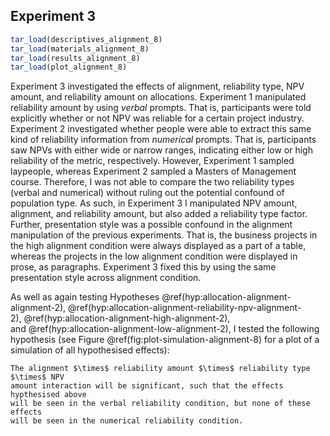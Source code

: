 ## Experiment 3 {#alignment-8}

```r
tar_load(descriptives_alignment_8)
tar_load(materials_alignment_8)
tar_load(results_alignment_8)
tar_load(plot_alignment_8)
```

Experiment 3 investigated the effects of alignment, reliability type, NPV
amount, and reliability amount on allocations. Experiment 1 manipulated
reliability amount by using *verbal* prompts. That is, participants were told
explicitly whether or not NPV was reliable for a certain project industry.
Experiment 2 investigated whether people were able to extract this same kind of
reliability information from *numerical* prompts. That is, participants saw NPVs
with either wide or narrow ranges, indicating either low or high reliability of
the metric, respectively. However, Experiment 1 sampled laypeople, whereas
Experiment 2 sampled a Masters of Management course. Therefore, I was not able
to compare the two reliability types (verbal and numerical) without ruling out
the potential confound of population type. As such, in Experiment 3 I
manipulated NPV amount, alignment, and reliability amount, but also added a
reliability type factor. Further, presentation style was a possible confound in
the alignment manipulation of the previous experiments. That is, the business
projects in the high alignment condition were always displayed as a part of a
table, whereas the projects in the low alignment condition were displayed in
prose, as paragraphs. Experiment 3 fixed this by using the same presentation
style across alignment condition.

As well as again testing
Hypotheses \@ref(hyp:allocation-alignment-alignment-2), \@ref(hyp:allocation-alignment-reliability-npv-alignment-2), \@ref(hyp:allocation-alignment-high-alignment-2),
and \@ref(hyp:allocation-alignment-low-alignment-2), I tested the following
hypothesis (see Figure \@ref(fig:plot-simulation-alignment-8) for a plot of a
simulation of all hypothesised effects):

``` hypothesis
The alignment $\times$ reliability amount $\times$ reliability type $\times$ NPV
amount interaction will be significant, such that the effects hypthesised above
will be seen in the verbal reliability condition, but none of these effects
will be seen in the numerical reliability condition.
```


